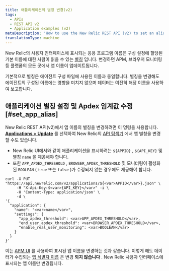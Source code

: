 ```yaml
---
title: 애플리케이션의 별칭 변경(v2)
tags:
  - APIs
  - REST API v2
  - Application examples (v2)
metaDescription: 'How to use the New Relic REST API (v2) to set an alias for your application, in lieu of the primary app name set in the agent configuration.'
translationType: machine
---
```


New Relic의 사용자 인터페이스에 표시되는 응용 프로그램 이름은 구성 설정에 할당된 기본 이름에 대한 사람이 읽을 수 있는 [별칭](/docs/agents/manage-apm-agents/app-naming/rename-your-application#app-alias) 입니다. 변경하면 APM, 브라우저 모니터링 등 플랫폼의 모든 곳에서 앱 이름이 업데이트됩니다.

기본적으로 별칭은 에이전트 구성 파일에 사용된 이름과 동일합니다. 별칭을 변경해도 에이전트의 구성된 이름에는 영향을 미치지 않으며 데이터는 여전히 해당 이름을 사용하여 보고합니다.

## 애플리케이션 별칭 설정 및 Apdex 임계값 수정 [#set_app_alias]

New Relic REST API(v2)에서 앱 이름의 별칭을 변경하려면 이 명령을 사용합니다. [**Applications > Update**](https://rpm.newrelic.com/api/explore/applications/update) 를 선택하여 New Relic의 [API 탐색기](/docs/apis/rest-api-v2/api-explorer-v2/getting-started-new-relics-api-explorer) 에서 앱 별칭을 변경할 수도 있습니다.

* New Relic UI에서와 같이 애플리케이션을 표시하려는 `${APPID}` , `${API_KEY}` 및 별칭 `name` 을 제공해야 합니다.
* 또한 `APP_APDEX_THRESHOLD` , `BROWSER_APDEX_THRESHOLD` 및 모니터링이 활성화된 `BOOLEAN` ( `true` 또는 `false` )가 수정되지 않는 경우에도 제공해야 합니다.

```
curl -X PUT "https://api.newrelic.com/v2/applications/${<var>APPID</var>}.json" \
     -H "X-Api-Key:$<var>{API_KEY}</var>" -i \
     -H 'Content-Type: application/json' \
     -d \
'{
  "application": {
    "name": "<var>name</var>",
    "settings": {
      "app_apdex_threshold": <var>APP_APDEX_THRESHOLD</var>,
      "end_user_apdex_threshold": <var>BROWSER_APDEX_THRESHOLD</var>,
      "enable_real_user_monitoring": <var>BOOLEAN</var>
    }
  }
}'
```

이는 [APM UI](/docs/agents/manage-apm-agents/app-naming/rename-your-application) 를 사용하여 표시된 앱 이름을 변경하는 것과 같습니다. 이렇게 해도 데이터가 수집되는 [앱 식별자 이름](/docs/agents/manage-apm-agents/app-naming/rename-your-application#app-identifier) 은 변경 **되지 않습니다** . New Relic 사용자 인터페이스에 표시되는 앱 이름만 변경됩니다.